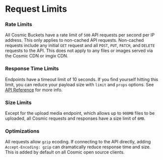 # Request Limits

### Rate Limits

All Cosmic Buckets have a rate limit of `500` API requests per second per IP address. This only applies to non-cached API requests. Non-cached requests include any initial `GET` request and all `POST`, `PUT`, `PATCH`, and `DELETE` requests to the API. This does not apply to any files or images served via the Cosmic CDN or imgix CDN.

### Response Time Limits

Endpoints have a timeout limit of 10 seconds. If you find yourself hitting this limit, you can reduce your payload size with `limit` and `props` options. See [API Reference](/api-reference/objects#get-objects) for more info.

### Size Limits

Except for the upload media endpoint, which allows up to `900MB` files to be uploaded, all Cosmic requests and responses have a size limit of `6MB`.

### Optimizations

All requests allow `gzip` ecoding. If connecting to the API directly, adding `Accept-Encoding: gzip` can dramatically reduce response time and size. This is added by default on all Cosmic open source clients.
